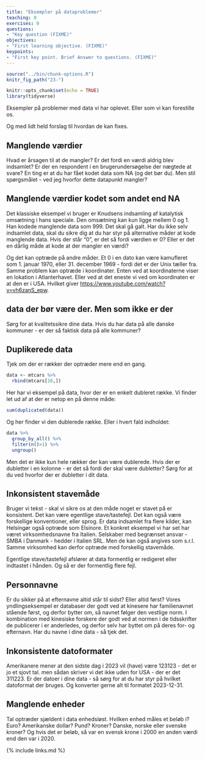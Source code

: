 ```yaml
---
title: "Eksempler på dataproblemer"
teaching: 0
exercises: 0
questions:
- "Key question (FIXME)"
objectives:
- "First learning objective. (FIXME)"
keypoints:
- "First key point. Brief Answer to questions. (FIXME)"
---
```


```r
source("../bin/chunk-options.R")
knitr_fig_path("23-")
```

```r
knitr::opts_chunk$set(echo = TRUE)
library(tidyverse)
```

Eksempler på problemer med data vi har oplevet. Eller som vi kan forestille os.

Og med lidt held forslag til hvordan de kan fixes.

## Manglende værdier

Hvad er årsagen til at de mangler? Er det fordi en værdi aldrig blev indsamlet?
Er der en respondent i en brugerundersøgelse der nægtede at svare? En ting er 
at du har fået kodet data som NA (og det bør du). Men stil spørgsmålet - ved jeg 
hvorfor dette datapunkt mangler?

## Manglende værdier kodet som andet end NA

Det klassiske eksempel vi bruger er Knudsens indsamling af katalytisk omsætning
i hans speciale. Den omsætning kan kun ligge mellem 0 og 1. Han kodede manglende
data som 999. Det skal gå galt. Har du ikke selv indsamlet data, skal du sikre
dig at du har styr på alternative måder at kode manglende data. Hvis der står
"0", er det så fordi værdien er 0? Eller er det en dårlig måde at kode at der
mangler en værdi? 

Og det kan optræde på andre måder. Et 0 i en dato kan være kamufleret som 1. januar
1970, eller 31. december 1969 - fordi det er der Unix tæller fra. Samme problem kan
optræde i koordinater. Enten ved at koordinaterne viser en lokation i Atlanterhavet.
Eller ved at det eneste vi ved om koordinaten er at den er i USA. Hvilket giver
[https://www.youtube.com/watch?v=vh6zanS_epw](særligt interessante udfordringer).

## data der bør være der. Men som ikke er der
Sørg for at kvalitetssikre dine data. Hvis du har data på alle danske kommuner -
er der så faktisk data på alle kommuner?

## Duplikerede data
Tjek om der er rækker der optræder mere end en gang. 
```r
data <- mtcars %>% 
  rbind(mtcars[10,])
```
Her har vi eksempel på data, hvor der er en enkelt dubleret række. Vi finder
let ud af at der er netop en på denne måde: 
```r
sum(duplicated(data))
```
Og her finder vi den dublerede række. Eller i hvert fald indholdet:
```r
data %>% 
  group_by_all() %>% 
  filter(n()>1) %>% 
  ungroup()
```
Men det er ikke kun hele rækker der kan være dublerede. Hvis der er dubletter
i en kolonne - er det så fordi der skal være dubletter? Sørg for at du ved 
hvorfor der er dubletter i dit data.

## Inkonsistent stavemåde

Bruger vi tekst - skal vi sikre os at den måde noget er stavet på er konsistent.
Det kan være egentlige stave/tastefejl. Det kan også være forskellige konventioner,
eller sprog. Er data indsamlet fra flere kilder, kan Helsingør også optræde som
Elsinore. Et konkret eksempel vi har set har været virksomhedsnavne fra Italien.
Selskaber med begrænset ansvar - SMBA i Danmark - hedder i Italien SRL. Men 
de kan også angives som s.r.l. Samme virksomhed kan derfor optræde med forskellig 
stavemåde.

Egentlige stave/tastefejl afslører at data formentlig er redigeret eller indtastet
i hånden. Og så er der formentlig flere fejl.

## Personnavne
Er du sikker på at efternavne altid står til sidst? Eller altid først? 
Vores yndlingseksempel er databaser der godt ved at kinesere har familienavnet stående
først, og derfor bytter om, så navnet følger den vestlige norm. I kombination med
kinesiske forskere der godt ved at normen i de tidsskrifter de publicerer i er
anderledes, og derfor selv har byttet om på deres for- og efternavn. Har du 
navne i dine data - så tjek det.

## Inkonsistente datoformater
Amerikanere mener at den sidste dag i 2023 vil (have) være 123123 - det er jo et sjovt 
tal. men sådan skriver vi det ikke uden for USA - der er det 311223. Er der 
datoer i dine data - så sørg for at du har styr på hvilket datoformat der 
bruges. Og konverter gerne alt til formatet 2023-12-31.

## Manglende enheder
Tal optræder sjældent i data enhedsløst. Hvilken enhed måles et beløb i?
Euro? Amerikanske dollar? Pund? Kroner? Danske, norske eller svenske kroner?
Og hvis det er beløb, så var en svensk krone i 2000 en anden værdi end den
var i 2020.




{% include links.md %}

